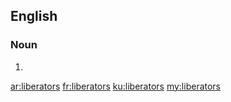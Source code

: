 ==English==

===Noun===
{{head|en}}

# {{plural of|liberator}}

[[ar:liberators]]
[[fr:liberators]]
[[ku:liberators]]
[[my:liberators]]